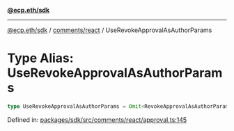 [**@ecp.eth/sdk**](../../../index.mdx)

***

[@ecp.eth/sdk](/sdk-reference/index.mdx) / [comments/react](/sdk-reference/comments/react/index.mdx) / UseRevokeApprovalAsAuthorParams

# Type Alias: UseRevokeApprovalAsAuthorParams

```ts
type UseRevokeApprovalAsAuthorParams = Omit<RevokeApprovalAsAuthorParams, "writeContract">;
```

Defined in: [packages/sdk/src/comments/react/approval.ts:145](https://github.com/ecp-eth/comments-monorepo/blob/main/packages/sdk/src/comments/react/approval.ts#L145)
